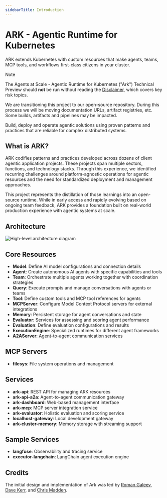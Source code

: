 ```yaml
---
sidebarTitle: Introduction
---
```


# ARK - Agentic Runtime for Kubernetes

ARK extends Kubernetes with custom resources that make agents, teams, MCP tools, and workflows first-class citizens in your cluster.

> [!NOTE]
>
> The Agents at Scale - Agentic Runtime for Kubernetes ("Ark") Technical Preview should **not** be run without reading the [Disclaimer](./disclaimer.mdx), which covers key risk topics.
>
> We are transitioning this project to our open-source repository. During this process we will be moving documentation URLs, artifact registries, etc. Some builds, artifacts and pipelines may be impacted.

Build, deploy and operate agentic solutions using proven patterns and practices that are reliable for complex distributed systems.

## What is ARK?

ARK codifies patterns and practices developed across dozens of client agentic application projects. These projects span multiple sectors, functions, and technology stacks. Through this experience, we identified recurring challenges around platform-agnostic operations for agentic resources and the need for standardized deployment and management approaches.

This project represents the distillation of those learnings into an open-source runtime. While in early access and rapidly evolving based on ongoing team feedback, ARK provides a foundation built on real-world production experience with agentic systems at scale.

## Architecture

![High-level architecture diagram](./images/high-level-architecture.png)

## Core Resources

- **Model**: Define AI model configurations and connection details
- **Agent**: Create autonomous AI agents with specific capabilities and tools
- **Team**: Orchestrate multiple agents working together with coordination strategies
- **Query**: Execute prompts and manage conversations with agents or teams
- **Tool**: Define custom tools and MCP tool references for agents
- **MCPServer**: Configure Model Context Protocol servers for external integrations
- **Memory**: Persistent storage for agent conversations and state
- **Evaluator**: Services for assessing and scoring agent performance
- **Evaluation**: Define evaluation configurations and results
- **ExecutionEngine**: Specialized runtimes for different agent frameworks
- **A2AServer**: Agent-to-agent communication services

## MCP Servers

- **filesys**: File system operations and management

## Services

- **ark-api**: REST API for managing ARK resources
- **ark-api-a2a**: Agent-to-agent communication gateway
- **ark-dashboard**: Web-based management interface
- **ark-mcp**: MCP server integration service
- **ark-evaluator**: Holistic evaluation and scoring service
- **localhost-gateway**: Local development gateway
- **ark-cluster-memory**: Memory storage with streaming support

## Sample Services

- **langfuse**: Observability and tracing service
- **executor-langchain**: LangChain agent execution engine

## Credits

The initial design and implementation of Ark was led by [Roman Galeev](https://github.com/Roman-Galeev), [Dave Kerr](https://github.com/dwmkerr), and [Chris Madden](https://github.com/cm94242).

